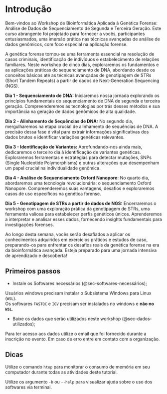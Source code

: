 # Introdução {#sec-introduction .unnumbered}

Bem-vindos ao Workshop de Bioinformática Aplicada à Genética Forense: Análise de Dados de Sequenciamento de Segunda e Terceira Geração. Este curso abrangente foi projetado para fornecer a vocês, participantes entusiasmados, uma imersão prática nas técnicas avançadas de análise de dados genômicos, com foco especial na aplicação forense.

A genética forense tornou-se uma ferramenta essencial na resolução de casos criminais, identificação de indivíduos e estabelecimento de relações familiares. Neste workshop de cinco dias, exploraremos os fundamentos e as aplicações práticas do sequenciamento de DNA, abordando desde os conceitos básicos até as técnicas avançadas de genotipagem de STRs (Short Tandem Repeats) a partir de dados de Next-Generation Sequencing (NGS).

**Dia 1 - Sequenciamento de DNA:** Iniciaremos nossa jornada explorando os princípios fundamentais do sequenciamento de DNA de segunda e terceira geração. Compreenderemos as tecnologias por trás desses métodos e sua importância na geração de dados genômicos de alta qualidade.

**Dia 2 - Alinhamento de Sequências de DNA:** No segundo dia, mergulharemos na etapa crucial de alinhamento de sequências de DNA. A precisão dessa fase é vital para extrair informações significativas dos dados brutos e identificar variações genéticas relevantes.

**Dia 3 - Identificação de Variantes:** Aprofundando-nos ainda mais, dedicaremos o terceiro dia à identificação de variantes genéticas. Exploraremos ferramentas e estratégias para detectar mutações, SNPs (Single Nucleotide Polymorphisms) e outras alterações que desempenham um papel crucial na individualidade genômica.

**Dia 4 - Análise de Sequenciamento Oxford Nanopore:** No quarto dia, abordaremos uma tecnologia revolucionária: o sequenciamento Oxford Nanopore. Compreenderemos suas vantagens, desafios e exploraremos casos de uso específicos na genética forense.

**Dia 5 - Genotipagem de STRs a partir de dados de NGS:** Encerraremos o workshop com uma exploração prática da genotipagem de STRs, uma ferramenta valiosa para estabelecer perfis genéticos únicos. Aprenderemos a interpretar e analisar esses dados, fornecendo insights fundamentais para investigações forenses.

Ao longo desta semana, vocês serão desafiados a aplicar os conhecimentos adquiridos em exercícios práticos e estudos de caso, preparando-os para enfrentar os desafios reais da genética forense na era da bioinformática avançada. Esteja preparado para uma jornada intensiva de aprendizado e descoberta!

## Primeiros passos

-   Instale os Softwares necessários (@sec-softwares-necessários);

::: {.callout-warning title="Usuários windows"}
Usuários windows precisam instalar o Subsistema Windows para Linux (`WSL`).\
Os softwares `FASTQC` e `IGV` precisam ser instalados no windows e **não no `WSL`**.
:::

-   Baixe os dados que serão utilizados neste workshop (@sec-dados-utilizados);

::: {.callout-important title="Utilize o email correto"}
Para ter acesso aos dados utilize o email que foi fornecido durante a inscrição no evento. Em caso de erro entre em contato com a organização.
:::

::: callout-tip
## Dicas

Utilize o comando `htop` para monitorar o consumo de memória em seu computador durante todas as atividades deste tutorial.

Utilize os argumento `-h` ou `--help` para visualizar ajuda sobre o uso dos softwares via terminal.
:::